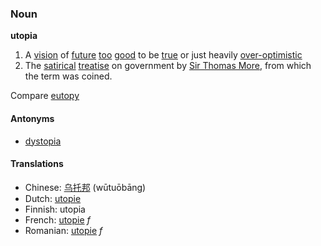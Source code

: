 === Noun ===
'''utopia'''

#A [[vision]] of [[future]] [[too]] [[good]] to be [[true]] or just heavily [[over-optimistic]]
#The [[satirical]] [[treatise]] on government by [[w:Thomas More|Sir Thomas More]], from which the term was coined.

Compare [[eutopy]]

====Antonyms====
*[[dystopia]]

==== Translations ====
*Chinese: [[乌托邦]] (wūtuōbāng)
*Dutch: [[utopie]]
*Finnish: utopia
*French: [[utopie]] ''f''
*Romanian: [[utopie]] ''f''